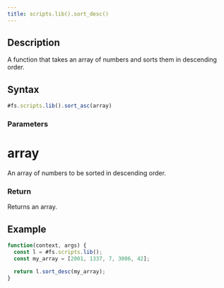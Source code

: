 ```yaml
---
title: scripts.lib().sort_desc()
---
```


## Description

A function that takes an array of numbers and sorts them in descending order.

## Syntax

```js
#fs.scripts.lib().sort_asc(array)
```

### Parameters

# array

An array of numbers to be sorted in descending order.

### Return

Returns an array.

## Example

```js
function(context, args) {
  const l = #fs.scripts.lib();
  const my_array = [2001, 1337, 7, 3006, 42];

  return l.sort_desc(my_array);
}
```
